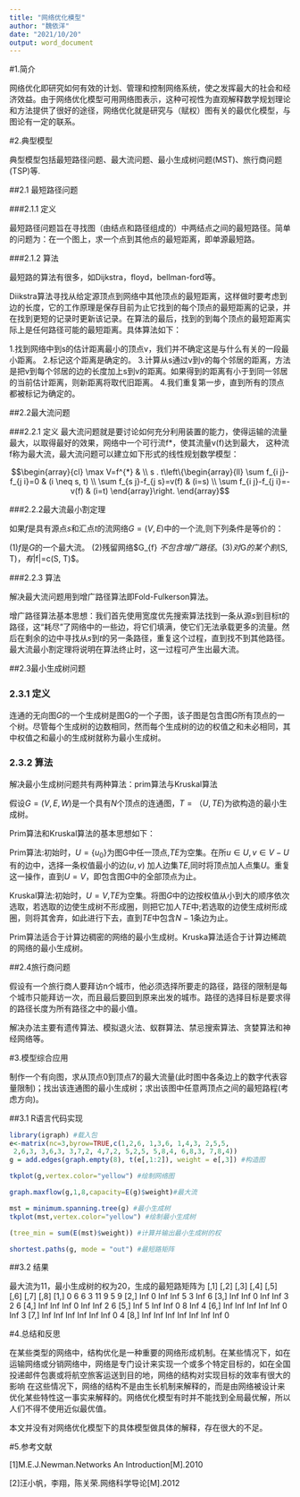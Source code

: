 ```yaml
---
title: "网络优化模型"
author: "魏依洋"
date: "2021/10/20"
output: word_document
---
```

#1.简介

网络优化即研究如何有效的计划、管理和控制网络系统，使之发挥最大的社会和经济效益。由于网络优化模型可用网络图表示，这种可视性为直观解释数学规划理论和方法提供了很好的途径，网络优化就是研究与（赋权）图有关的最优化模型，与图论有一定的联系。

#2.典型模型

典型模型包括最短路径问题、最大流问题、最小生成树问题(MST)、旅行商问题(TSP)等.

##2.1 最短路径问题

###2.1.1 定义

最短路径问题旨在寻找图（由结点和路径组成的）中两结点之间的最短路径。简单的问题为：在一个图上，求一个点到其他点的最短距离，即单源最短路。

###2.1.2 算法

最短路的算法有很多，如Dijkstra，floyd，bellman-ford等。

Diikstra算法寻找从给定源顶点到网络中其他顶点的最短距离，这样做时要考虑到边的长度，它的工作原理是保存目前为止它找到的每个顶点的最短距离的记录，并在找到更短的记录时更新该记录。在算法的最后，找到的到每个顶点的最短距离实际上是任何路径可能的最短距离。具体算法如下：

1.找到网络中到s的估计距离最小的顶点v，我们并不确定这是与什么有关的一段最小距离。
2.标记这个距离是确定的。
3.计算从s通过v到v的每个邻居的距离，方法是把v到每个邻居的边的长度加上s到v的距离。如果得到的距离有小于到同一邻居的当前估计距离，则新距离将取代旧距离。
4.我们重复第一步，直到所有的顶点都被标记为确定的。

##2.2最大流问题

###2.2.1 定义
最大流问题就是要讨论如何充分利用装置的能力，使得运输的流量最大，以取得最好的效果，网络中一个可行流f*，使其流量v(f)达到最大， 这种流f称为最大流，最大流问题可以建立如下形式的线性规划数学模型：

$$\begin{array}{cl}
\max V=f^{*} & \\
s . t\left\{\begin{array}{ll}
\sum f_{i j}-f_{j i}=0 & (i \neq s, t) \\
\sum f_{s j}-f_{j s}=v(f) & (i=s) \\
\sum f_{i j}-f_{j i}=-v(f) & (i=t)
\end{array}\right.
\end{array}$$

###2.2.2最大流最小割定理

如果$f$是具有源点$s$和汇点$t$的流网络$G=(V,E)$中的一个流,则下列条件是等价的：

(1)$f$是$G$的一个最大流。
(2)残留网络$G_{f} $不包含增广路径。
(3)对$G$的某个割$(S, T)$，有$|f|=c(S, T)$。

###2.2.3 算法

解决最大流问题用到增广路径算法即Fold-Fulkerson算法。

增广路径算法基本思想：我们首先使用宽度优先搜索算法找到一条从源$s$到目标t的路径，这“耗尽"了网络中的一些边，将它们填满，使它们无法承载更多的流量。然后在剩余的边中寻找从$s$到$t$的另一条路径，重复这个过程，直到找不到其他路径。最大流最小割定理将说明在算法终止时，这一过程可产生出最大流。


##2.3最小生成树问题

### 2.3.1 定义

连通的无向图$G$的一个生成树是图G的一个子图，该子图是包含图$G$所有顶点的一个树。尽管每个生成树的边数相同，然而每个生成树的边的权值之和未必相同，其中权值之和最小的生成树就称为最小生成树。

### 2.3.2 算法

解决最小生成树问题共有两种算法：prim算法与Kruskal算法

假设$G=(V,E,W)$是一个具有$N$个顶点的连通图，$T=（U,TE)$为欲构造的最小生成树。

Prim算法和Kruskal算法的基本思想如下：

Prim算法:初始时，$U=\left \{u_{0}\right\}$为图G中任一顶点,$TE$为空集。在所$u\in U,v\in V-U$ 有的边中，选择一条权值最小的边$\left ( u,v \right )$ 加人边集$TE$,同时将顶点加人点集$U$。重复这一操作，直到$U=V$，即包含图$G$中的全部顶点为止。

Kruskal算法:初始时，$U=V$,$TE$为空集。将图$G$中的边按权值从小到大的顺序依次选取，若选取的边使生成树不形成圈，则把它加人$TE$中;若选取的边使生成树形成圈，则将其舍弃，如此进行下去，直到$TE$中包含$N-1$条边为止。

Prim算法适合于计算边稠密的网络的最小生成树。Kruska算法适合于计算边稀疏的网络的最小生成树。

##2.4旅行商问题

假设有一个旅行商人要拜访n个城市，他必须选择所要走的路径，路径的限制是每个城市只能拜访一次，而且最后要回到原来出发的城市。路径的选择目标是要求得的路径长度为所有路径之中的最小值。

解决办法主要有遗传算法、模拟退火法、蚁群算法、禁忌搜索算法、贪婪算法和神经网络等。


#3.模型综合应用

制作一个有向图，求从顶点0到顶点7的最大流量(此时图中各条边上的数字代表容量限制)；找出该连通图的最小生成树；求出该图中任意两顶点之间的最短路程(考虑方向)。

##3.1 R语言代码实现

```r
library(igraph) #载入包
e<-matrix(nc=3,byrow=TRUE,c(1,2,6, 1,3,6, 1,4,3, 2,5,5,
 2,6,3, 3,6,3, 3,7,2, 4,7,2, 5,2,5, 5,8,4, 6,8,3, 7,8,4))
g = add.edges(graph.empty(8), t(e[,1:2]), weight = e[,3]) #构造图

tkplot(g,vertex.color="yellow") #绘制网络图

graph.maxflow(g,1,8,capacity=E(g)$weight)#最大流

mst = minimum.spanning.tree(g) #最小生成树
tkplot(mst,vertex.color="yellow") #绘制最小生成树

(tree_min = sum(E(mst)$weight)) #计算并输出最小生成树的权

shortest.paths(g, mode = "out") #最短路矩阵

```

##3.2 结果

最大流为11，最小生成树的权为20，生成的最短路矩阵为
     [,1] [,2] [,3] [,4] [,5] [,6] [,7] [,8]
[1,]    0    6    6    3   11    9    5    9
[2,]  Inf    0  Inf  Inf    5    3  Inf    6
[3,]  Inf  Inf    0  Inf  Inf    3    2    6
[4,]  Inf  Inf  Inf    0  Inf  Inf    2    6
[5,]  Inf    5  Inf  Inf    0    8  Inf    4
[6,]  Inf  Inf  Inf  Inf  Inf    0  Inf    3
[7,]  Inf  Inf  Inf  Inf  Inf  Inf    0    4
[8,]  Inf  Inf  Inf  Inf  Inf  Inf  Inf    0


#4.总结和反思

在某些类型的网络中，结构优化是一种重要的网络形成机制。在某些情况下，如在运输网络或分销网络中，网络是专门设计来实现一个或多个特定目标的，如在全国投递邮件包裹或将航空旅客运送到目的地，网络的结构对实现目标的效率有很大的影响
在这些情况下，网络的结构不是由生长机制来解释的，而是由网络被设计来优化某些特性这一事实来解释的。网络优化模型有时并不能找到全局最优解，所以人们不得不使用近似最优值。

本文并没有对网络优化模型下的具体模型做具体的解释，存在很大的不足。


#5.参考文献

[1]M.E.J.Newman.Networks An Introduction[M].2010

[2]汪小帆，李翔，陈关荣.网络科学导论[M].2012
